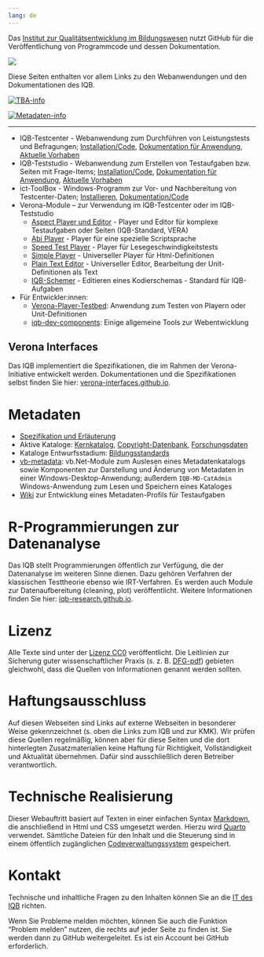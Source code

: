 ```yaml
---
lang: de
---
```

::: {layout="[[2,1]]"}
Das [Institut zur Qualitätsentwicklung im Bildungswesen](https://www.iqb.hu-berlin.de) nutzt GitHub für die Veröffentlichung von Programmcode und dessen Dokumentation.

![](images/IQB-LogoA.png){fig-align="right"}
:::

Diese Seiten enthalten vor allem Links zu den Webanwendungen und den Dokumentationen des IQB. 

::: {layout="[[1,1]]"}

[![TBA-info](images/teaser-tba.png)](https://github.com/iqb-berlin/iqb-berlin.github.io/wiki)

[![Metadaten-info](images/teaser-metadata.jpg)]()

:::


<hr/>

* IQB-Testcenter - Webanwendung zum Durchführen von Leistungstests und Befragungen; [Installation/Code](https://github.com/iqb-berlin/testcenter#readme), [Dokumentation für Anwendung](https://github.com/iqb-berlin/iqb-berlin.github.io/wiki/2-Testcenter), [Aktuelle Vorhaben](https://github.com/iqb-berlin/testcenter/issues)
* IQB-Teststudio - Webanwendung zum Erstellen von Testaufgaben bzw. Seiten mit Frage-Items; [Installation/Code](https://github.com/iqb-berlin/studio-lite#readme), [Dokumentation für Anwendung](https://github.com/iqb-berlin/iqb-berlin.github.io/wiki/3-Studio), [Aktuelle Vorhaben](https://github.com/iqb-berlin/studio-lite/issues)
* ict-ToolBox - Windows-Programm zur Vor- und Nachbereitung von Testcenter-Daten; [Installieren](https://www.iqb.hu-berlin.de/institut/ab/it/itc-ToolBox), [Dokumentation/Code](https://github.com/iqb-berlin/itc-toolbox#readme)
* Verona-Module – zur Verwendung im IQB-Testcenter oder im IQB-Teststudio
  * [Aspect Player und Editor](https://github.com/iqb-berlin/verona-modules-aspect/releases) - Player und Editor für komplexe Testaufgaben oder Seiten (IQB-Standard, VERA)
  * [Abi Player](https://github.com/iqb-berlin/verona-player-abi/releases) - Player für eine spezielle Scriptsprache
  * [Speed Test Player](https://github.com/iqb-berlin/verona-player-speedtest/releases) - Player für Lesegeschwindigkeitstests
  * [Simple Player](https://github.com/iqb-berlin/verona-player-simple/releases/latest) - Universeller Player für Html-Definitionen
  * [Plain Text Editor](https://github.com/iqb-berlin/verona-editor-plaintext/releases/latest) - Universeller Editor, Bearbeitung der Unit-Definitionen als Text
  * [IQB-Schemer](https://github.com/iqb-berlin/coding-components/releases/latest) - Editieren eines Kodierschemas - Standard für IQB-Aufgaben
* Für Entwickler:innen:
  * [Verona-Player-Testbed](https://github.com/iqb-berlin/verona-player-testbed#readme): Anwendung zum Testen von Playern oder Unit-Definitionen
  * [iqb-dev-components](https://github.com/iqb-berlin/iqb-dev-components#readme): Einige allgemeine Tools zur Webentwicklung

## Verona Interfaces
Das IQB implementiert die Spezifikationen, die im Rahmen der Verona-Initiative entwickelt werden. Dokumentationen und die Spezifikationen selbst finden Sie hier: [verona-interfaces.github.io](https://verona-interfaces.github.io/).
 
# <a name="metadata"></a>Metadaten
* [Spezifikation und Erläuterung](https://github.com/iqb-berlin/mdc-schemadefinition)
* Aktive Kataloge: [Kernkatalog](https://github.com/iqb-berlin/mdc-core), [Copyright-Datenbank](https://github.com/iqb-berlin/mdc-copyright), [Forschungsdaten](https://github.com/iqb-berlin/mdc-researchdata)
* Kataloge Entwurfsstadium: [Bildungsstandards](https://github.com/iqb-berlin/mdc-educational-standards)
* [vb-metadata](https://github.com/iqb-berlin/vb-metadata): vb.Net-Module zum Auslesen eines Metadatenkatalogs sowie Komponenten zur Darstellung und Änderung von Metadaten in einer Windows-Desktop-Anwendung; außerdem `IQB-MD-CatAdmin` Windows-Anwendung zum Lesen und Speichern eines Kataloges
* [Wiki](https://github.com/iqb-berlin/mdc-testunits/wiki) zur Entwicklung eines Metadaten-Profils für Testaufgaben

# <a name="rcode"></a> R-Programmierungen zur Datenanalyse
Das IQB stellt Programmierungen öffentlich zur Verfügung, die der Datenanalyse im weiteren Sinne dienen. Dazu gehören Verfahren der klassischen Testtheorie ebenso wie IRT-Verfahren. Es werden auch Module zur Datenaufbereitung (cleaning, plot) veröffentlicht. Weitere Informationen finden Sie hier: [iqb-research.github.io](https://iqb-research.github.io/). 


# Lizenz

Alle Texte sind unter der [Lizenz CC0](https://open-educational-resources.de/was-die-cc0-freigabe-bedeutet-und-welche-moeglichkeiten-sie-eroeffnen/) veröffentlicht. Die Leitlinien zur Sicherung guter wissenschaftlicher Praxis (s. z. B. [DFG-pdf](https://www.dfg.de/resource/blob/173732/4166759430af8dc2256f0fa54e009f03/kodex-gwp-data.pdf)) gebieten gleichwohl, dass die Quellen von Informationen genannt werden sollten.

# Haftungsausschluss

Auf diesen Webseiten sind Links auf externe Webseiten in besonderer Weise gekennzeichnet (s. oben die Links zum IQB und zur KMK). Wir prüfen diese Quellen regelmäßig, können aber für diese Seiten und die dort hinterlegten Zusatzmaterialien keine Haftung für Richtigkeit, Vollständigkeit und Aktualität übernehmen. Dafür sind ausschließlich deren Betreiber verantwortlich.

# Technische Realisierung

Dieser Webauftritt basiert auf Texten in einer einfachen Syntax [Markdown](https://markdown.de/), die anschließend in Html und CSS umgesetzt werden. Hierzu wird [Quarto](https://quarto.org/) verwendet. Sämtliche Dateien für den Inhalt und die Steuerung sind in einem öffentlich zugänglichen [Codeverwaltungssystem](https://github.com/iqb-berlin/coding-info) gespeichert.

# Kontakt

Technische und inhaltliche Fragen zu den Inhalten können Sie an die [IT des IQB](mailto:iqb-it@hu-berlin.de) richten.

Wenn Sie Probleme melden möchten, können Sie auch die Funktion "Problem melden" nutzen, die rechts auf jeder Seite zu finden ist. Sie werden dann zu GitHub weitergeleitet. Es ist ein Account bei GitHub erforderlich.
